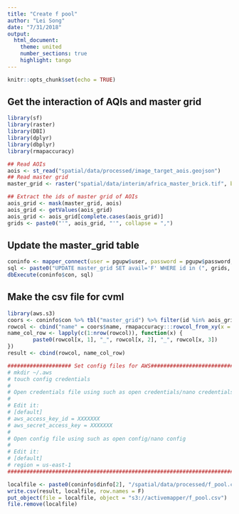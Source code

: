 ```yaml
---
title: "Create f pool"
author: "Lei Song"
date: "7/31/2018"
output: 
  html_document:
    theme: united
    number_sections: true 
    highlight: tango
---
```


```r
knitr::opts_chunk$set(echo = TRUE)
```

## Get the interaction of AQIs and master grid

```r
library(sf)
library(raster)
library(DBI)
library(dplyr)
library(dbplyr)
library(rmapaccuracy)

## Read AOIs
aois <- st_read("spatial/data/processed/image_target_aois.geojson")
## Read master grid
master_grid <- raster("spatial/data/interim/africa_master_brick.tif", band = 1)

## Extract the ids of master grid of AOIs
aois_grid <- mask(master_grid, aois)
aois_grid <- getValues(aois_grid)
aois_grid <- aois_grid[complete.cases(aois_grid)]
grids <- paste0("'", aois_grid, "'", collapse = ",")
```

## Update the master_grid table

```r
coninfo <- mapper_connect(user = pgupw$user, password = pgupw$password, db.tester.name = "lsong")
sql <- paste0("UPDATE master_grid SET avail='F' WHERE id in (", grids, ")")
dbExecute(coninfo$con, sql)
```

## Make the csv file for cvml
```r
library(aws.s3)
coors <- coninfo$con %>% tbl("master_grid") %>% filter(id %in% aois_grid) %>% select(x, y, name) %>% collect()
rowcol <- cbind("name" = coors$name, rmapaccuracy:::rowcol_from_xy(x = coors$x, y = coors$y))
name_col_row <- lapply(c(1:nrow(rowcol)), function(x) {
        paste0(rowcol[x, 1], "_", rowcol[x, 2], "_", rowcol[x, 3])
})
result <- cbind(rowcol, name_col_row)

#################### Set config files for AWS##########################
# mkdir ~/.aws
# touch config credentials
# 
# Open credentials file using such as open credentials/nano credentials
# 
# Edit it:
# [default]
# aws_access_key_id = XXXXXXX
# aws_secret_access_key = XXXXXXX
# 
# Open config file using such as open config/nano config
# 
# Edit it:
# [default]
# region = us-east-1
#######################################################################

localfile <- paste0(coninfo$dinfo[2], "/spatial/data/processed/f_pool.csv")
write.csv(result, localfile, row.names = F)
put_object(file = localfile, object = "s3://activemapper/f_pool.csv")
file.remove(localfile)
```

